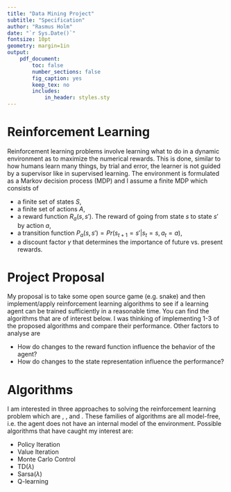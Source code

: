 ```yaml
---
title: "Data Mining Project"
subtitle: "Specification"
author: "Rasmus Holm"
date: "`r Sys.Date()`"
fontsize: 10pt
geometry: margin=1in
output:
    pdf_document:
        toc: false
        number_sections: false
        fig_caption: yes
        keep_tex: no
        includes:
            in_header: styles.sty
---
```


# Reinforcement Learning

Reinforcement learning problems involve learning what to do in a dynamic environment as to maximize the numerical rewards. This is done, similar to how humans learn many things, by trial and error, the learner is not guided by a supervisor like in supervised learning. The environment is formulated as a Markov decision process (MDP) and I assume a finite MDP which consists of

- a finite set of states $S$,
- a finite set of actions $A$,
- a reward function $R_a(s, s')$. The reward of going from state $s$ to state $s'$ by action $a$,
- a transition function $P_a(s, s') = Pr(s_{t + 1} = s' | s_t = s, a_t = a)$,
- a discount factor $\gamma$ that determines the importance of future vs. present rewards.

# Project Proposal

My proposal is to take some open source game (e.g. snake) and then implement/apply reinforcement learning algorithms to see if a learning agent can be trained sufficiently in a reasonable time. You can find the algorithms that are of interest below. I was thinking of implementing 1-3 of the proposed algorithms and compare their performance. Other factors to analyse are

- How do changes to the reward function influence the behavior of the agent?
- How do changes to the state representation influence the performance?

# Algorithms

I am interested in three approaches to solving the reinforcement learning problem which are \textit{Dynamic Programming}, \textit{Monte Carlo}, and \textit{Temporal-Learning Difference}. These families of algorithms are all model-free, i.e. the agent does not have an internal model of the environment. Possible algorithms that have caught my interest are:

- Policy Iteration
- Value Iteration
- Monte Carlo Control
- TD($\lambda$)
- Sarsa($\lambda$)
- Q-learning
